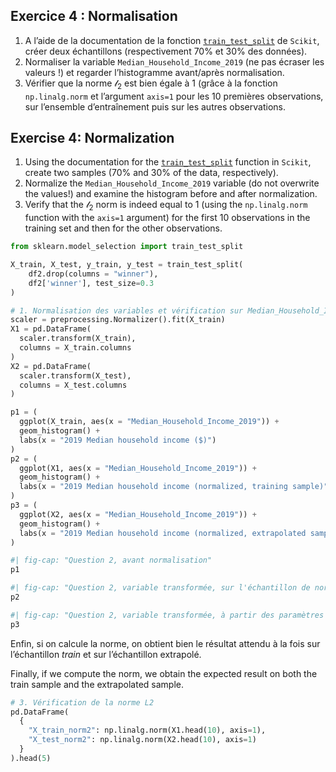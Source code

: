 :::: {.content-visible when-profile="fr"}

::: {.exercise}
## Exercice 4 : Normalisation

1. A l'aide de la documentation de la fonction [`train_test_split`](https://scikit-learn.org/dev/modules/generated/sklearn.model_selection.train_test_split.html) de `Scikit`, créer deux échantillons (respectivement 70% et 30% des données).
2. Normaliser la variable `Median_Household_Income_2019` (ne pas écraser les valeurs !) et regarder l'histogramme avant/après normalisation.
3. Vérifier que la norme $\mathcal{l}_2$ est bien égale à 1 (grâce à la fonction `np.linalg.norm` et l'argument `axis=1` pour les 10 premières observations, sur l'ensemble d'entraînement puis sur les autres observations.

:::
::::

:::: {.content-visible when-profile="en"}

::: {.exercise}
## Exercise 4: Normalization

1. Using the documentation for the [`train_test_split`](https://scikit-learn.org/dev/modules/generated/sklearn.model_selection.train_test_split.html) function in `Scikit`, create two samples (70% and 30% of the data, respectively).
2. Normalize the `Median_Household_Income_2019` variable (do not overwrite the values!) and examine the histogram before and after normalization.
3. Verify that the $\mathcal{l}_2$ norm is indeed equal to 1 (using the `np.linalg.norm` function with the `axis=1` argument) for the first 10 observations in the training set and then for the other observations.
:::

::::



```python
from sklearn.model_selection import train_test_split

X_train, X_test, y_train, y_test = train_test_split(
    df2.drop(columns = "winner"),
    df2['winner'], test_size=0.3
)
```

```python
# 1. Normalisation des variables et vérification sur Median_Household_Income_2019
scaler = preprocessing.Normalizer().fit(X_train)
X1 = pd.DataFrame(
  scaler.transform(X_train),
  columns = X_train.columns
)
X2 = pd.DataFrame(
  scaler.transform(X_test),
  columns = X_test.columns
)
```

```python
p1 = (
  ggplot(X_train, aes(x = "Median_Household_Income_2019")) +
  geom_histogram() +
  labs(x = "2019 Median household income ($)")
)
p2 = (
  ggplot(X1, aes(x = "Median_Household_Income_2019")) +
  geom_histogram() +
  labs(x = "2019 Median household income (normalized, training sample)")
)
p3 = (
  ggplot(X2, aes(x = "Median_Household_Income_2019")) +
  geom_histogram() +
  labs(x = "2019 Median household income (normalized, extrapolated sample)")
)
```


```python
#| fig-cap: "Question 2, avant normalisation"
p1
```

```python
#| fig-cap: "Question 2, variable transformée, sur l'échantillon de normalisation"
p2
```

```python
#| fig-cap: "Question 2, variable transformée, à partir des paramètres entraînés"
p3
```



::: {.content-visible when-profile="fr"}
Enfin, si on calcule la norme, on obtient bien le résultat attendu à la fois sur l'échantillon _train_ et sur l'échantillon extrapolé.
:::

::: {.content-visible when-profile="en"}
Finally, if we compute the norm, we obtain the expected result on both the train sample and the extrapolated sample.
:::


```python
# 3. Vérification de la norme L2
pd.DataFrame(
  {
    "X_train_norm2": np.linalg.norm(X1.head(10), axis=1),
    "X_test_norm2": np.linalg.norm(X2.head(10), axis=1)
  }
).head(5)
```